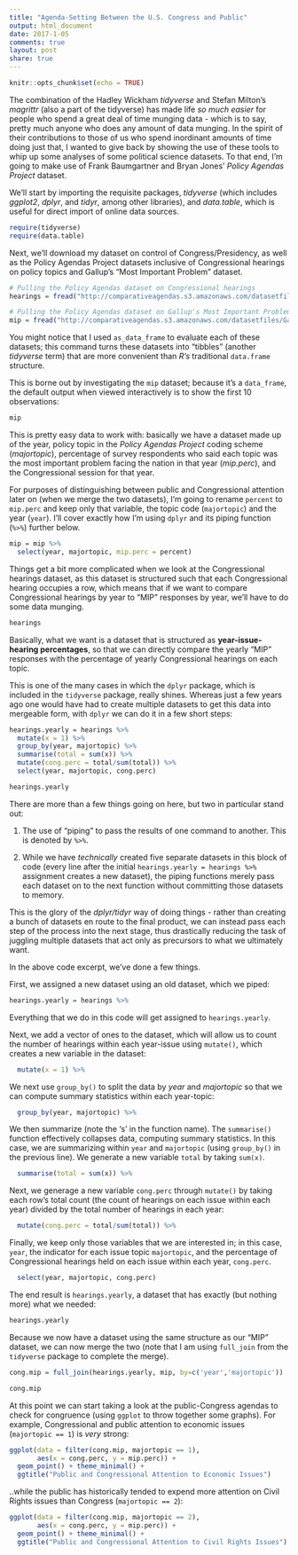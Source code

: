 ```yaml
---
title: "Agenda-Setting Between the U.S. Congress and Public"
output: html_document
date: 2017-1-05
comments: true
layout: post
share: true
---
```


```r
knitr::opts_chunk$set(echo = TRUE)
```

The combination of the Hadley Wickham *tidyverse* and Stefan Milton's *magrittr* (also a part of the tidyverse) has made life *so much easier* for people who spend a great deal of time munging data - which is to say, pretty much anyone who does any amount of data munging. 
<!--more-->
In the spirit of their contributions to those of us who spend inordinant amounts of time doing just that, I wanted to give back by showing the use of these tools to whip up some analyses of some political science datasets. To that end, I'm going to make use of Frank Baumgartner and Bryan Jones' *Policy Agendas Project* dataset.

We'll start by importing the requisite packages, *tidyverse* (which includes *ggplot2*, *dplyr*, and *tidyr*, among other libraries), and *data.table*, which is useful for direct import of online data sources.

```r
require(tidyverse)
require(data.table)
```

Next, we'll download my dataset on control of Congress/Presidency, as well as the Policy Agendas Project datasets inclusive of Congressional hearings on policy topics and Gallup's "Most Important Problem" dataset.

```r
# Pulling the Policy Agendas dataset on Congressional hearings
hearings = fread("http://comparativeagendas.s3.amazonaws.com/datasetfiles/congressional_hearings.csv")

# Pulling the Policy Agendas dataset on Gallup's Most Important Problem
mip = fread("http://comparativeagendas.s3.amazonaws.com/datasetfiles/Gallups_Most_Important_Problem.csv")
```

You might notice that I used `as_data_frame` to evaluate each of these datasets; this command turns these datasets into "tibbles" (another *tidyverse* term) that are more convenient than *R's* traditional `data.frame` structure. 

This is borne out by investigating the `mip` dataset; because it's a `data_frame`, the default output when viewed interactively is to show the first 10 observations:

```r
mip
```

This is pretty easy data to work with: basically we have a dataset made up of the year, policy topic in the *Policy Agendas Project* coding scheme (*majortopic*), percentage of survey respondents who said each topic was the most important problem facing the nation in that year (*mip.perc*), and the Congressional session for that year.

For purposes of distinguishing between public and Congressional attention later on (when we merge the two datasets), I'm going to rename `percent` to `mip.perc` and keep only that variable, the topic code (`majortopic`) and the year (`year`). I'll cover exactly how I'm using `dplyr` and its piping function (`%>%`) further below.

```r
mip = mip %>%
  select(year, majortopic, mip.perc = percent)
```

Things get a bit more complicated when we look at the Congressional hearings dataset, as this dataset is structured such that each Congressional hearing occupies a row, which means that if we want to compare Congressional hearings by year to "MIP" responses by year, we'll have to do some data munging.

```r
hearings
```

Basically, what we want is a dataset that is structured as **year-issue-hearing percentages**, so that we can directly compare the yearly "MIP" responses with the percentage of yearly Congressional hearings on each topic.

This is one of the many cases in which the `dplyr` package, which is included in the `tidyverse` package, really shines. Whereas just a few years ago one would have had to create multiple datasets to get this data into mergeable form, with `dplyr` we can do it in a few short steps:

```r
hearings.yearly = hearings %>%
  mutate(x = 1) %>%
  group_by(year, majortopic) %>%
  summarise(total = sum(x)) %>%
  mutate(cong.perc = total/sum(total)) %>%
  select(year, majortopic, cong.perc)

hearings.yearly
```

There are more than a few things going on here, but two in particular stand out: 

1. The use of "piping" to pass the results of one command to another. This is denoted by `%>%`.  

2. While we have *technically* created five separate datasets in this block of code (every line after the initial `hearings.yearly = hearings %>%` assignment creates a new dataset), the piping functions merely pass each dataset on to the next function without committing those datasets to memory.

This is the glory of the *dplyr/tidyr* way of doing things - rather than creating a bunch of datasets en route to the final product, we can instead pass each step of the process into the next stage, thus drastically reducing the task of juggling multiple datasets that act only as precursors to what we ultimately want.

In the above code excerpt, we've done a few things.

First, we assigned a new dataset using an old dataset, which we piped:

```r
hearings.yearly = hearings %>%
```

Everything that we do in this code will get assigned to `hearings.yearly`.

Next, we add a vector of ones to the dataset, which will allow us to count the number of hearings within each year-issue using `mutate()`, which creates a new variable in the dataset:

```r
  mutate(x = 1) %>%
```

We next use `group_by()` to split the data by *year* and *majortopic* so that we can compute summary statistics within each year-topic:

```r
  group_by(year, majortopic) %>%
```

We then summarize (note the 's' in the function name). The `summarise()` function effectively collapses data, computing summary statistics. In this case, we are summarizing within `year` and `majortopic` (using `group_by()` in the previous line). We generate a new variable `total` by taking `sum(x)`.

```r
  summarise(total = sum(x)) %>%
```

Next, we generage a new variable `cong.perc` through `mutate()` by taking each row's total count (the count of hearings on each issue within each year) divided by the total number of hearings in each year:

```r
  mutate(cong.perc = total/sum(total)) %>%
```

Finally, we keep only those variables that we are interested in; in this case, `year`, the indicator for each issue topic `majortopic`, and the percentage of Congressional hearings held on each issue within each year, `cong.perc`.

```r
  select(year, majortopic, cong.perc)
```

The end result is `hearings.yearly`, a dataset that has exactly (but nothing more) what we needed:

```r
hearings.yearly
```

Because we now have a dataset using the same structure as our "MIP" dataset, we can now merge the two (note that I am using `full_join` from the `tidyverse` package to complete the merge).

```r
cong.mip = full_join(hearings.yearly, mip, by=c('year','majortopic'))

cong.mip
```

At this point we can start taking a look at the public-Congress agendas to check for congruence (using `ggplot` to throw together some graphs). For example, Congressional and public attention to economic issues (`majortopic == 1`) is *very* strong:

```r
ggplot(data = filter(cong.mip, majortopic == 1), 
       aes(x = cong.perc, y = mip.perc)) +
  geom_point() + theme_minimal() + 
  ggtitle("Public and Congressional Attention to Economic Issues")
```

..while the public has historically tended to expend more attention on Civil Rights issues than Congress (`majortopic == 2`):

```r
ggplot(data = filter(cong.mip, majortopic == 2), 
       aes(x = cong.perc, y = mip.perc)) +
  geom_point() + theme_minimal() + 
  ggtitle("Public and Congressional Attention to Civil Rights Issues")
```














